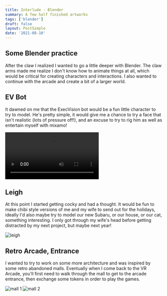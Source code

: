 ```yaml
---
title: Interlude - Blender
summary: A few half finished artworks
tags: ['blender']
draft: false
layout: PostSimple
date: '2021-08-10'
---
```


## Some Blender practice

After the claw I realized I wanted to go a little deeper with Blender. The claw arms made me realize I don't know how to animate things at all, which would be critical for creating characters and interactions. I also wanted to continue with the arcade and create a bit of a larger world.

## EV Bot

It dawned on me that the ExecVision bot would be a fun little character to try to model. He's pretty simple, it would give me a chance to try a face that isn't realistic (lots of pressure off!), and an excuse to try to rig him as well as entertain myself with mixamo!

<video controls >
    <source src="/static/videos/blender/ev-dancing.mp4"/>
</video>

## Leigh

At this point I started getting cocky and had a thought. It would be fun to make chibi style versions of me and my wife to send out for the holidays, ideally I'd also maybe try to model our new Subaru, or our house, or our cat, something interesting. I only got through my wife's head before getting distracted by my next project, but maybe next year!

![leigh](/static/images/blender/leigh.png)

## Retro Arcade, Entrance

I wanted to try to work on some more architecture and was inspired by some retro abandoned malls. Eventually when I come back to the VR Arcade, you'll first need to walk through the mall to get to the arcade entrance, then exchange some tokens in order to play the games.

![mall 1](/static/images/blender/mall-1.png)
![mall 2](/static/images/blender/mall-2.png)